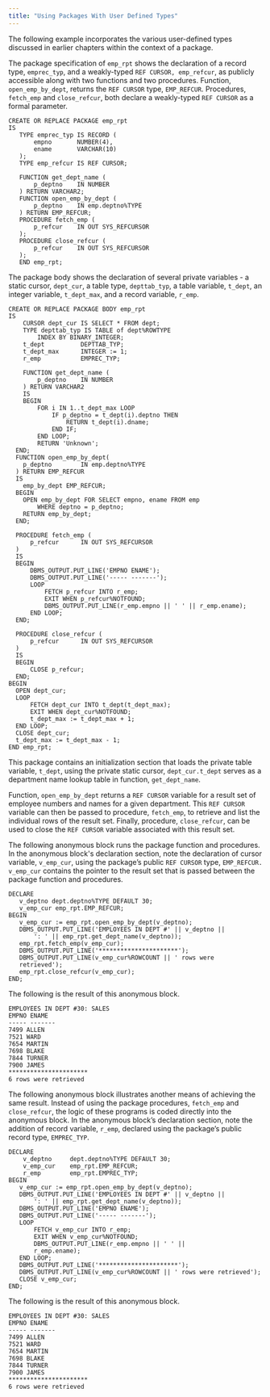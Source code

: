 ```yaml
---
title: "Using Packages With User Defined Types"
---
```




The following example incorporates the various user-defined types discussed in earlier chapters within the context of a package.

The package specification of `emp_rpt` shows the declaration of a record type, `emprec_typ`, and a weakly-typed `REF CURSOR, emp_refcur`, as publicly accessible along with two functions and two procedures. Function, `open_emp_by_dept`, returns the `REF CURSOR` type, `EMP_REFCUR`. Procedures, `fetch_emp` and `close_refcur`, both declare a weakly-typed `REF CURSOR` as a formal parameter.

``` text
CREATE OR REPLACE PACKAGE emp_rpt
IS
   TYPE emprec_typ IS RECORD (
       empno       NUMBER(4),
       ename       VARCHAR(10)
   );
   TYPE emp_refcur IS REF CURSOR;

   FUNCTION get_dept_name (
       p_deptno    IN NUMBER
   ) RETURN VARCHAR2;
   FUNCTION open_emp_by_dept (
       p_deptno    IN emp.deptno%TYPE
   ) RETURN EMP_REFCUR;
   PROCEDURE fetch_emp (
       p_refcur    IN OUT SYS_REFCURSOR
   );
   PROCEDURE close_refcur (
       p_refcur    IN OUT SYS_REFCURSOR
   );
   END emp_rpt;
```

The package body shows the declaration of several private variables - a static cursor, `dept_cur`, a table type, `depttab_typ`, a table variable, `t_dept`, an integer variable, `t_dept_max`, and a record variable, `r_emp`.

``` text
CREATE OR REPLACE PACKAGE BODY emp_rpt
IS
    CURSOR dept_cur IS SELECT * FROM dept;
    TYPE depttab_typ IS TABLE of dept%ROWTYPE
        INDEX BY BINARY_INTEGER;
    t_dept          DEPTTAB_TYP;
    t_dept_max      INTEGER := 1;
    r_emp           EMPREC_TYP;

    FUNCTION get_dept_name (
        p_deptno    IN NUMBER
    ) RETURN VARCHAR2
    IS
    BEGIN
        FOR i IN 1..t_dept_max LOOP
            IF p_deptno = t_dept(i).deptno THEN
                RETURN t_dept(i).dname;
            END IF;
        END LOOP;
        RETURN 'Unknown';
  END;
  FUNCTION open_emp_by_dept(
    p_deptno        IN emp.deptno%TYPE
  ) RETURN EMP_REFCUR
  IS
    emp_by_dept EMP_REFCUR;
  BEGIN
    OPEN emp_by_dept FOR SELECT empno, ename FROM emp
        WHERE deptno = p_deptno;
    RETURN emp_by_dept;
  END;

  PROCEDURE fetch_emp (
      p_refcur      IN OUT SYS_REFCURSOR
  )
  IS
  BEGIN
      DBMS_OUTPUT.PUT_LINE('EMPNO ENAME');
      DBMS_OUTPUT.PUT_LINE('----- -------');
      LOOP
          FETCH p_refcur INTO r_emp;
          EXIT WHEN p_refcur%NOTFOUND;
          DBMS_OUTPUT.PUT_LINE(r_emp.empno || ' ' || r_emp.ename);
      END LOOP;
  END;

  PROCEDURE close_refcur (
      p_refcur      IN OUT SYS_REFCURSOR
  )
  IS
  BEGIN
      CLOSE p_refcur;
  END;
BEGIN
  OPEN dept_cur;
  LOOP
      FETCH dept_cur INTO t_dept(t_dept_max);
      EXIT WHEN dept_cur%NOTFOUND;
      t_dept_max := t_dept_max + 1;
  END LOOP;
  CLOSE dept_cur;
  t_dept_max := t_dept_max - 1;
END emp_rpt;
```

This package contains an initialization section that loads the private table variable, `t_dept`, using the private static cursor, `dept_cur.t_dept` serves as a department name lookup table in function, `get_dept_name`.

Function, `open_emp_by_dept` returns a `REF CURSOR` variable for a result set of employee numbers and names for a given department. This `REF CURSOR` variable can then be passed to procedure, `fetch_emp`, to retrieve and list the individual rows of the result set. Finally, procedure, `close_refcur`, can be used to close the `REF CURSOR` variable associated with this result set.

The following anonymous block runs the package function and procedures. In the anonymous block's declaration section, note the declaration of cursor variable, `v_emp_cur`, using the package’s public `REF CURSOR` type, `EMP_REFCUR. v_emp_cur` contains the pointer to the result set that is passed between the package function and procedures.

``` text
DECLARE
   v_deptno dept.deptno%TYPE DEFAULT 30;
   v_emp_cur emp_rpt.EMP_REFCUR;
BEGIN
   v_emp_cur := emp_rpt.open_emp_by_dept(v_deptno);
   DBMS_OUTPUT.PUT_LINE('EMPLOYEES IN DEPT #' || v_deptno ||
       ': ' || emp_rpt.get_dept_name(v_deptno));
   emp_rpt.fetch_emp(v_emp_cur);
   DBMS_OUTPUT.PUT_LINE('**********************');
   DBMS_OUTPUT.PUT_LINE(v_emp_cur%ROWCOUNT || ' rows were
   retrieved');
   emp_rpt.close_refcur(v_emp_cur);
END;
```

The following is the result of this anonymous block.

``` text
EMPLOYEES IN DEPT #30: SALES
EMPNO ENAME
----- -------
7499 ALLEN
7521 WARD
7654 MARTIN
7698 BLAKE
7844 TURNER
7900 JAMES
**********************
6 rows were retrieved
```

The following anonymous block illustrates another means of achieving the same result. Instead of using the package procedures, `fetch_emp` and `close_refcur`, the logic of these programs is coded directly into the anonymous block. In the anonymous block’s declaration section, note the addition of record variable, `r_emp`, declared using the package’s public record type, `EMPREC_TYP`.

``` text
DECLARE
    v_deptno     dept.deptno%TYPE DEFAULT 30;
    v_emp_cur    emp_rpt.EMP_REFCUR;
    r_emp        emp_rpt.EMPREC_TYP;
BEGIN
   v_emp_cur := emp_rpt.open_emp_by_dept(v_deptno);
   DBMS_OUTPUT.PUT_LINE('EMPLOYEES IN DEPT #' || v_deptno ||
       ': ' || emp_rpt.get_dept_name(v_deptno));
   DBMS_OUTPUT.PUT_LINE('EMPNO ENAME');
   DBMS_OUTPUT.PUT_LINE('----- -------');
   LOOP
       FETCH v_emp_cur INTO r_emp;
       EXIT WHEN v_emp_cur%NOTFOUND;
       DBMS_OUTPUT.PUT_LINE(r_emp.empno || ' ' ||
       r_emp.ename);
   END LOOP;
   DBMS_OUTPUT.PUT_LINE('**********************');
   DBMS_OUTPUT.PUT_LINE(v_emp_cur%ROWCOUNT || ' rows were retrieved');
   CLOSE v_emp_cur;
END;
```

The following is the result of this anonymous block.

``` text
EMPLOYEES IN DEPT #30: SALES
EMPNO ENAME
----- -------
7499 ALLEN
7521 WARD
7654 MARTIN
7698 BLAKE
7844 TURNER
7900 JAMES
**********************
6 rows were retrieved
```
